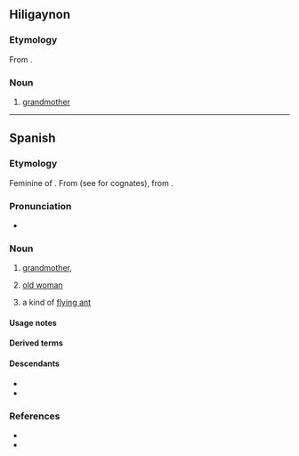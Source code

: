 ==Hiligaynon==

===Etymology===
From {{bor|hil|es|abuela}}.

===Noun===
{{hil-noun|abuéla}}

# [[grandmother]]

{{c|hil|Family}}

----

==Spanish==

===Etymology===
Feminine of {{m|es|abuelo}}. From {{inh|es|VL.|*aviola}} (see for cognates), from {{inh|es|la|avia}}.

===Pronunciation===
{{es-IPA}}
{{es-IPA|ahuela|pre={{q|dialectal}}}}
{{es-IPA|agüela|pre={{q|dialectal}}}}
* {{rhymes|es|ela}}

===Noun===
{{es-noun|f|m=abuelo}}

# [[grandmother]], {{female equivalent of|es|abuelo}}
# {{lb|es|colloquial}} [[old woman]]
# {{lb|es|Mexico}} a kind of [[flying ant]] {{rfclarify|es}}

====Usage notes====
{{es-note-noun-mf|abuelo}}

====Derived terms====
{{col3|es
|{{l|es|abuelita}} {{gloss|diminutive}}
|abuela materna
|abuela paterna
|abuela política
|éramos pocos y parió la abuela
|no tener abuela
|si mi abuela tuviera ruedas, sería una bicicleta
|tía abuela
}}

====Descendants====
* {{desc|hil|abuéla|bor=1}}
* {{desc|pap|wela|bor=1}}

===References===
* {{R:DRAE}}
* {{R:Schoenhals 1988|page=211}}

{{C|es|Family members|Female|Ants}}